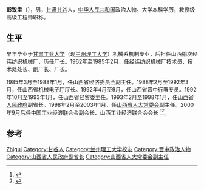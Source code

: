 '''彭致圭'''（{{bd|1939年|12月||}}），男，[[甘肃省|甘肃]][[甘谷县|甘谷]]人，[[中华人民共和国|中华人民共和国]]政治人物。大学本科学历，教授级高级工程师职称。

== 生平 ==
早年毕业于[[甘肃工业大学|甘肃工业大学]]（现[[兰州理工大学|兰州理工大学]]）机械系机制专业，后担任山西榆次经纬纺织机械厂，历任厂长。1962年至1985年2月，任经纬纺织机械厂技术员、技术处处长、副厂长、厂长。

1985年3月至1988年1月，任山西省经济委员会副主任。1988年2月至1992年3月，任山西省机械电子厅厅长。1992年4月至9月，任山西省晋中行署专员。1992年10月至1993年1月，任山西省经贸委主任。1993年2月至1998年1月，任[[山西省人民政府|山西省人民政府]]副省长。1998年2月至2003年1月，任[[山西省人大常委会|山西省人大常委会]]副主任。2000年9月后任中国工业经济联合会副会长、山西工业经济联合会会长 <ref>{{cite news|title=何光远彭致圭一行在长治调研甲醇汽车试点工作|url=http://www.sx.xinhuanet.com/dfzx/2014-04/30/c_1110511645.htm|accessdate=2014-12-01|newspaper=新华网|deadurl=yes|archiveurl=https://web.archive.org/web/20161104011317/http://www.sx.xinhuanet.com/dfzx/2014-04/30/c_1110511645.htm|archivedate=2016-11-04}}</ref><ref>{{cite news|title=工业经济科学发展研究(彭致圭)|url=http://book.soushiti.com/shu/1120X301H015.html|accessdate=2016-11-02|deadurl=yes|archiveurl=https://web.archive.org/web/20161104014158/http://book.soushiti.com/shu/1120X301H015.html|archivedate=2016-11-04}}</ref>。

== 参考 ==
{{reflist}}

{{start box}}
{{s-gov|prc}}
{{s-before|[[孙庚午|孙庚午]]}}
{{s-title|[[晋中地区|晋中地区]]行政公署专员|1992年2月22日－1992年9月5日}}
{{s-after|[[范堆相|范堆相]]}}
{{end box}}

{{Authority control}}
{{DEFAULTSORT:Peng}}
[[Category:彭姓|Zhigui]]
[[Category:甘谷人|Category:甘谷人]]
[[Category:兰州理工大学校友|Category:兰州理工大学校友]]
[[Category:晋中政治人物|Category:晋中政治人物]]
[[Category:山西省人民政府副省长|Category:山西省人民政府副省长]]
[[Category:山西省人大常委会副主任|Category:山西省人大常委会副主任]]

{{中国政治人物小作品}}